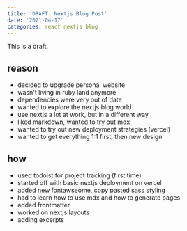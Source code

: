 ```yaml
---
title: 'DRAFT: Nextjs Blog Post'
date: '2021-04-17'
categories: react nextjs blog
---
```


This is a draft.

## reason

- decided to upgrade personal website
- wasn't living in ruby land anymore
- dependencies were very out of date
- wanted to explore the nextjs blog world
- use nextjs a lot at work, but in a different way
- liked markdown, wanted to try out mdx
- wanted to try out new deployment strategies (vercel)
- wanted to get everything 1:1 first, then new design

## how

- used todoist for project tracking (first time)
- started off with basic nextjs deployment on vercel
- added new fontawseome, copy pasted sass styling
- had to learn how to use mdx and how to generate pages
- added frontmatter
- worked on nextjs layouts
- adding excerpts
